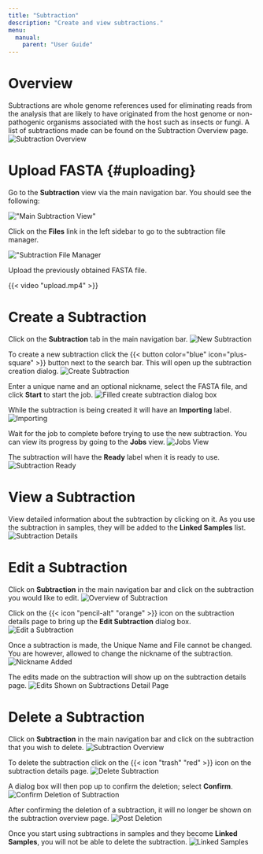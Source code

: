 ```yaml
---
title: "Subtraction"
description: "Create and view subtractions."
menu:
  manual:
    parent: "User Guide"
---
```


# Overview

Subtractions are whole genome references used for eliminating reads from the analysis that are likely to have originated from the host genome or non-pathogenic organisms associated with the host such as insects or fungi. A list of subtractions made can be found on the Subtraction Overview page.
![Subtraction Overview](subtraction_overview.png)

# Upload FASTA {#uploading}

Go to the **Subtraction** view via the main navigation bar. You should see the following:

!["Main Subtraction View"](empty.png)

Click on the **Files** link in the left sidebar to go to the subtraction file manager.

!["Subtraction File Manager](upload_manager.png)

Upload the previously obtained FASTA file.

{{< video "upload.mp4" >}}

# Create a Subtraction

Click on the **Subtraction** tab in the main navigation bar.
![New Subtraction](empty.png)

To create a new subtraction click the {{< button color="blue" icon="plus-square" >}} button next to the search bar. This will open up the subtraction creation dialog.
![Create Subtraction](create_subtraction.png)

Enter a unique name and an optional nickname, select the FASTA file, and click **Start** to start the job.
![Filled create subtraction dialog box](create_filled.png)

While the subtraction is being created it will have an **Importing** label.
![Importing](importing.png)

Wait for the job to complete before trying to use the new subtraction. You can view its progress by going to the **Jobs** view.
![Jobs View](job.png)

The subtraction will have the **Ready** label when it is ready to use.
![Subtraction Ready](ready.png)

# View a Subtraction

View detailed information about the subtraction by clicking on it. As you use the subtraction in samples, they will be added to the **Linked Samples** list.
![Subtraction Details](detail.png)

# Edit a Subtraction

Click on **Subtraction** in the main navigation bar and click on the subtraction you would like to edit.
![Overview of Subtraction](edit1.png)

Click on the {{< icon "pencil-alt" "orange" >}} icon on the subtraction details page to bring up the **Edit Subtraction** dialog box.
![Edit a Subtraction](edit.png)

Once a subtraction is made, the Unique Name and File cannot be changed. You are however, allowed to change the nickname of the subtraction.
![Nickname Added](cabbage.png)

The edits made on the subtraction will show up on the subtraction details page.
![Edits Shown on Subtractions Detail Page](text_filled.png)

# Delete a Subtraction

Click on **Subtraction** in the main navigation bar and click on the subtraction that you wish to delete.
![Subtraction Overview](subtraction_overview.png)

To delete the subtraction click on the {{< icon "trash" "red" >}} icon on the subtraction details page.
![Delete Subtraction](red_trash_can.png)

A dialog box will then pop up to confirm the deletion; select **Confirm**.
![Confirm Deletion of Subtraction](confirm.png)

After confirming the deletion of a subtraction, it will no longer be shown on the subtraction overview page.
![Post Deletion](post_deletion.png)

Once you start using subtractions in samples and they become **Linked Samples**, you will not be able to delete the subtraction.
![Linked Samples](linked.png)
